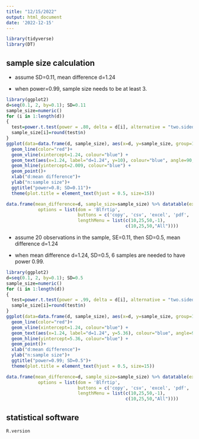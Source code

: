 ```yaml
---
title: "12/15/2022"
output: html_document
date: '2022-12-15'
---
```


```r
library(tidyverse)
library(DT)
```


## sample size calculation 



* assume SD=0.11, mean difference d=1.24

* when power=0.99, sample size needs to be at least 3. 

```r
library(ggplot2)
d=seq(0.1, 2, by=0.1); SD=0.11
sample_size=numeric()
for (i in 1:length(d))
{
  test=power.t.test(power = .80, delta = d[i], alternative = "two.sided", sig.level=0.05, sd=SD, type="paired") # paired two sample t test 
  sample_size[i]=round(test$n)
}
ggplot(data=data.frame(d, sample_size), aes(x=d, y=sample_size, group=1)) +
  geom_line(color="red")+
  geom_vline(xintercept=1.24, colour="blue") +
  geom_text(aes(x=1.24, label="d=1.24", y=10), colour="blue", angle=90, vjust = 1.2, text=element_text(size=11))+
  geom_hline(yintercept=2.009, colour="blue") +
  geom_point()+
  xlab("d:mean difference")+
  ylab("n:sample size")+
  ggtitle("power=0.8; SD=0.11")+
  theme(plot.title = element_text(hjust = 0.5, size=15))

data.frame(mean_difference=d, sample_size=sample_size) %>% datatable(extensions = 'Buttons',
            options = list(dom = 'Blfrtip',
                           buttons = c('copy', 'csv', 'excel', 'pdf', 'print'),
                           lengthMenu = list(c(10,25,50,-1),
                                             c(10,25,50,"All"))))

```



* assume 20 observations in the sample, SE=0.11, then SD=0.5, mean difference d=1.24

* when mean difference d=1.24, SD=0.5, 6 samples are needed to have power 0.99.  

```r
library(ggplot2)
d=seq(0.1, 2, by=0.1); SD=0.5
sample_size=numeric()
for (i in 1:length(d))
{
  test=power.t.test(power = .99, delta = d[i], alternative = "two.sided", sig.level=0.05, sd=SD, type="paired") # paired two sample t test 
  sample_size[i]=round(test$n)
}
ggplot(data=data.frame(d, sample_size), aes(x=d, y=sample_size, group=1)) +
  geom_line(color="red")+
  geom_vline(xintercept=1.24, colour="blue") +
  geom_text(aes(x=1.24, label="d=1.24", y=5.36), colour="blue", angle=90, vjust = 1.2, text=element_text(size=11))+
  geom_hline(yintercept=5.36, colour="blue") +
  geom_point()+
  xlab("d:mean difference")+
  ylab("n:sample size")+
  ggtitle("power=0.99; SD=0.5")+
  theme(plot.title = element_text(hjust = 0.5, size=15))

data.frame(mean_difference=d, sample_size=sample_size) %>% datatable(extensions = 'Buttons',
            options = list(dom = 'Blfrtip',
                           buttons = c('copy', 'csv', 'excel', 'pdf', 'print'),
                           lengthMenu = list(c(10,25,50,-1),
                                             c(10,25,50,"All"))))

```








## statistical software 

```r
R.version
```
